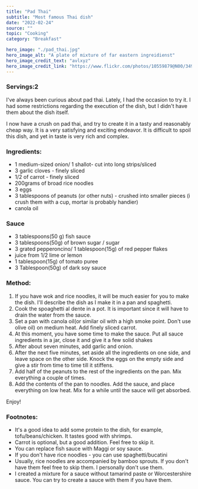 ---
title: "Pad Thai"
subtitle: "Most famous Thai dish" 
date: "2022-02-24"
source: ""
topic: "Cooking"
category: "Breakfast"

hero_image: "./pad_thai.jpg"
hero_image_alt: "A plate of mixture of far eastern ingreidienst"
hero_image_credit_text: "avlxyz"
hero_image_credit_link: "https://www.flickr.com/photos/10559879@N00/3496634064/"
---
### Servings:2

I've always been curious about pad thai. Lately, I had the occasion 
to try it. I had some restrictions regarding the execution of the dish, but 
I didn't have them about the dish itself.

I now have a crush on pad thai, and try to create it in a tasty and reasonably cheap way. It is a very satisfying and exciting endeavor. It is difficult to spoil this dish, and yet in taste is very rich and complex.


### Ingredients:
- 1 medium-sized onion/ 1 shallot- cut into long strips/sliced
- 3 garlic cloves -  finely sliced 
- 1/2 of carrot - finely sliced 
- 200grams of broad rice noodles 
- 3 eggs
- 3 tablespoons of peanuts (or other nuts) - crushed into smaller pieces (i crush them with a cup, mortar is probably handier)
- canola oil

### Sauce
- 3 tablespoons(50 g) fish sauce
- 3 tablespoons(50g) of brown sugar / sugar
- 3 grated pepperoncino/ 1 tablespoon(15g) of red pepper flakes
- juice from 1/2 lime or lemon
- 1 tablespoon(15g) of tomato puree
- 3 Tablespoon(50g) of dark soy sauce

### Method:

1. If you have wok and rice noodles, it will be much easier for you to make the dish. I'll describe the dish as I make it in a pan and spaghetti.
2. Cook the spoaghetti al dente in a pot. It is important since it will have to drain the water from the sauce.
3. Set a pan with canola oil(or similar oil with a high smoke point. Don't use olive oil) on medium heat. Add finely sliced carrot.
4. At this moment, you have some time to make the sauce. Put all sauce ingredients in a jar, close it and give it a few solid shakes
5. After about seven minutes, add garlic and onion.
6. After the next five minutes, set aside all the ingredients on one side, and leave space on the other side. Knock the eggs on the empty side and give a stir from time to time till it stiffens. 
7. Add half of the peanuts to the rest of the ingredients on the pan. Mix everything a couple of times. 
8. Add the contents of the pan to noodles. Add the sauce, and place everything on low heat. Mix for a while until the sauce will get absorbed.

Enjoy!
 


### Footnotes:

- It's a good idea to add some protein to the dish, for example, tofu/beans/chicken. It tastes good with shrimps.
- Carrot is optional, but a good addition. Feel free to skip it.
- You can replace fish sauce with Maggi or soy sauce.
- If you don't have rice noodles - you can use spaghetti/bucatini
- Usually, rice noodles are accompanied by bamboo sprouts. If you don't have them feel free to skip them. I personally don't use them.
- I created a mixture for a sauce without tamarind paste or Worcestershire sauce. You can try to create a sauce with them if you have them.